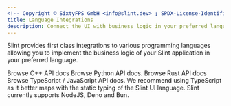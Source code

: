 ```yaml
---
<!-- Copyright © SixtyFPS GmbH <info@slint.dev> ; SPDX-License-Identifier: MIT -->
title: Language Integrations
description: Connect the UI with business logic in your preferred language.
---
```



Slint provides first class integrations to various programming languages allowing you to implement the business logic of your Slint application in your preferred language.

<CardGrid>
  <IconLinkCard title="C++" href="https://docs.slint.dev/latest/docs/cpp/" icon="seti:cpp">
    Browse C++ API docs
  </IconLinkCard>
  <IconLinkCard title="Python (beta)" href="https://pypi.org/project/slint/" icon="seti:python">
    Browse Python API docs.
  </IconLinkCard>
  <IconLinkCard title="Rust" href="https://docs.slint.dev/latest/docs/rust/slint/" icon="seti:rust">
    Browse Rust API docs
  </IconLinkCard>
  <IconLinkCard title="TypeScript" href="https://docs.slint.dev/latest/docs/node/" icon="seti:typescript">
    Browse TypeScript / JavaScript API docs.
    We recommend using TypeScript as it better maps with the static typing of the Slint UI language. Slint currently supports NodeJS, Deno and Bun.
  </IconLinkCard>
</CardGrid>
